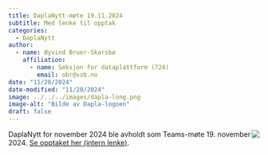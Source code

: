 ```yaml
---
title: DaplaNytt-møte 19.11.2024
subtitle: Med lenke til opptak 
categories:
  - DaplaNytt
author:
  - name: Øyvind Bruer-Skarsbø
    affiliation: 
      - name: Seksjon for dataplattform (724)
        email: obr@ssb.no
date: "11/20/2024"
date-modified: "11/20/2024"
image: ../../../images/dapla-long.png
image-alt: "Bilde av Dapla-logoen"
draft: false
---
```


![](../../../images/dapla-lab-datadoc-service.png){style="max-width: 40%; float: right;" fig-alt="Dapla logo"}
DaplaNytt for november 2024 ble avholdt som Teams-møte 19. november 2024. [Se opptaket her (intern lenke)](https://engage.cloud.microsoft/main/org/ssb.no/threads/eyJfdHlwZSI6IlRocmVhZCIsImlkIjoiMzA2MDg5MTA4NTg1Njc2OCJ9?trk_copy_link=V2).
